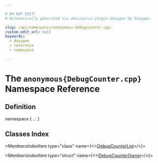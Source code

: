 ```yaml
---

# DO NOT EDIT!
# Automatically generated via docusaurus-plugin-doxygen by Doxygen.

slug: /api/namespaces/anonymous-debugcounter-cpp-
custom_edit_url: null
keywords:
  - doxygen
  - reference
  - namespace

---
```





# The `anonymous{DebugCounter.cpp}` Namespace Reference

<DoxygenPage pluginConfig={pluginConfig}>



## Definition

<CodeBlock>namespace &#123; ... &#125;</CodeBlock>

## Classes Index

<MembersIndex>

<MembersIndexItem
  type="class"
  name={<><a href="/docs/api/classes/anonymous-namespace-debugcounter-cpp-/debugcounterlist">DebugCounterList</a></>}>
</MembersIndexItem>

<MembersIndexItem
  type="struct"
  name={<><a href="/docs/api/structs/anonymous-namespace-debugcounter-cpp-/debugcounterowner">DebugCounterOwner</a></>}>
</MembersIndexItem>

</MembersIndex>


</DoxygenPage>
